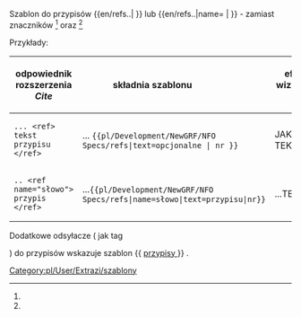 <noinclude>{{pl/Development/NewGRF/inne strony|en= 
|pl=Template:pl/Development/NewGRF/NFO Specs/refs
}}</noinclude><includeonly><!--
 ~ ~ ~ ~ ~ ~ ~ ~ ~ ~ koment początek bez typów ~ ~ ~ ~ ~ ~ ~
--><!--
--><!--{{#if: {{{1|}}} --><!--
--><!-- | --><!--
 --><!--{{#if: {{{2|}}} --><!-- 'parametr grupy'
 --><!-- | --><!--
   --><!--<span id="ref-{{#expr: {{{1|}}}+{{{2|}}} }}">--><!--opcjonalny tekst--><!-- </span>--><!--
   --><!--<span title="odsyłacz do note-{{#expr: {{{1|}}}+{{{2|}}} }} na dole">--><!--
   --><!--<sup><tt>[[#note-{{#expr: {{{1|1}}}+{{{2|2}}} }}|[{{{1|}}}]]]</tt></sup></span>--><!-- 
 --><!-- | --><!-- (-2)
 --><!-- {{#if:{{{name|}}} --><!-- 
  --><!-- |--><!--
   --><!--<span id="ref-{{{name|}}}_{{{1|}}}-{{{3|}}}">--><!--opcjonalny tekst--><!-- </span>--><!--
   --><!--<span title="odsyłacz do note-{{{name|}}}-{{{1|}}} na dole">--><!--
   --><!--<sup><tt>[[#note-{{{name|name}}}-{{{1|1}}}|[{{{1|}}}]]]</tt></sup></span>--><!--
  --><!-- |--><!-- (-name)
   --><!--<span id="ref-{{{1|}}}">--><!--opcjonalny tekst--><!-- </span>--><!--
   --><!--<span title="odsyłacz do note-{{{1|}}} na dole">--><!--
   --><!--<sup><tt>[[#note-{{{1|1}}}|[{{{1|}}}]]]</tt></sup></span>--><!-- 
   --><!--}} --><!-- koniec if name
  --><!--}} --><!-- koniec if 2
--><!-- | --><!-- (-1)
--><!-- }} --><!-- koniec if 1
--><!--{{#if: {{{przypis|}}} --><!--
--><!-- | --><!--
--><!-- {{#if: {{{1|}}} --><!--
--><!-- | --><!--
--><!-- {{{text|}}} --><!--
--><!-- | --><!--
--><!-- }} --><!--
~ ~ ~ ~ ~ ~ ~ ~ ~ ~ początek  ~ ~ ~ ~ ~ ~ ~
-->{{switch: {{uc:{{{1|}}} }} <!--
--><!--| = --><!--
--><!--{{{text|}}} --><!--
-->| 1 = <!--
--><span id="ref-1"><!--opcjonalny tekst--> </span><!--
--><span title="odsyłacz do note-1 na dole"><!--
--><sup><tt>[[#note-1|[{{{1|}}}]]]</tt></sup></span><!--
-->| 2 = <!--
--><span id="ref-2"><!--opcjonalny tekst--> </span><!--
--><span title="odsyłacz do note-2 na dole"><!--
--><sup><tt>[[#note-2|[{{{1|}}}]]]</tt></sup></span><!--
-->| 31 = <!--
--><span id="ref-3"><!--opcjonalny tekst--> </span><!--
--><span title="odsyłacz do note-3 na dole"><!--
--><sup><tt>[[#note-3|[1]]]</tt></sup></span><!--
-->| 42 = <!--
--><span id="ref-4"><!--opcjonalny tekst--> </span><!--
--><span title="odsyłacz do note-4 na dole"><!--
--><sup><tt>[[#note-4|[2]]]</tt></sup></span><!--
-->| 51 = <!--
--><span id="ref-5"><!--opcjonalny tekst--> </span><!--
--><span title="odsyłacz do note-5 na dole"><!--
--><sup><tt>[[#note-5|[1]]]</tt></sup></span><!--
-->| 62 = <!--
--><span id="ref-6"><!--opcjonalny tekst--> </span><!--
--><span title="odsyłacz do note-6 na dole"><!--
--><sup><tt>[[#note-6|[2]]]</tt></sup></span><!--
-->| }} <!--
--></includeonly><noinclude>

Szablon do przypisów <nowiki>{{en/refs..| }}</nowiki> lub <nowiki>{{en/refs..|name= | }}</nowiki> - zamiast znaczników <ref> </ref> oraz <ref name=""> </ref> 


Przykłady:
{| 
!odpowiednik rozszerzenia ''Cite'' !! składnia szablonu &nbsp; &nbsp; &nbsp; &nbsp; &nbsp; &nbsp; &nbsp; &nbsp; &nbsp; !! efekt wizualny &nbsp; &nbsp;  
|-
|style=vertical-align:<!--bottom-->middle |<!--<code>--><pre>... <ref> tekst przypisu </ref></pre><!--</code>-->
|style=vertical-align:middle<!--bottom--> |... <code><nowiki>{{pl/Development/NewGRF/NFO Specs/refs|text=opcjonalne |  nr }}</nowiki></code> 
|style=vertical-align:middle<!--top--> |JAKIŚ TEKST {{pl/Development/NewGRF/NFO Specs/refs|text=PRZYPIS|1}} 
|- 
|<pre>.. <ref name="słowo"> przypis </ref></pre>||style=vertical-align:middle|...<code><nowiki>{{pl/Development/NewGRF/NFO Specs/refs|name=słowo|text=przypisu|nr}}</nowiki></code> ||style=vertical-align:middle |...TEKSTY{{pl/Development/NewGRF/NFO Specs/refs|name=słowo|text=przypis|2}}
|}

<!-- <ref name="slowo"/> #cite_note-cargotype-1 #cite_ref-cargotype_1-1 -->

Dodatkowe odsyłacze ( jak tag <references /> ) do przypisów wskazuje szablon <nowiki>{{</nowiki> [[Template:pl/Development/NewGRF/NFO Specs/przypisy| przypisy ]] <nowiki>}}</nowiki> .
 

[[Category:pl/User/Extrazi/szablony]]
</noinclude>